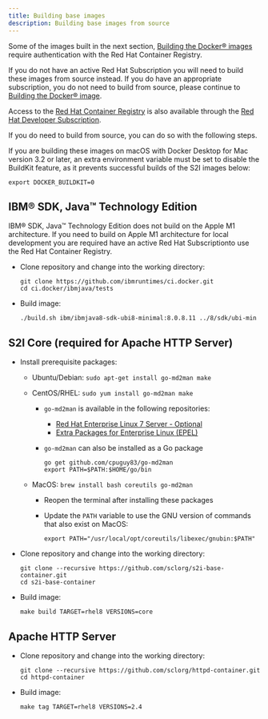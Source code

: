```yaml
---
title: Building base images
description: Building base images from source
---
```


Some of the images built in the next section, [Building the Docker® images](/build-images/build_images) require authentication with the Red Hat Container Registry.

If you do not have an active Red Hat Subscription you will need to build these images from source instead. If you do have an appropriate subscription, you do not need to build from source, please continue to [Building the Docker® image](/build-images/build_images).

<InlineNotification>

Access to the [Red Hat Container Registry](https://catalog.redhat.com/software/containers/search) is also available through the [Red Hat Developer Subscription](https://developers.redhat.com/articles/getting-red-hat-developer-subscription-what-rhel-users-need-know).

</InlineNotification>

If you do need to build from source, you can do so with the following steps.

<InlineNotification kind="warning">

If you are building these images on macOS with Docker Desktop for Mac version 3.2 or later, an extra environment variable must be set to disable the BuildKit feature, as it prevents successful builds of the S2I images below:

```shell
export DOCKER_BUILDKIT=0
```

</InlineNotification>

## IBM® SDK, Java™ Technology Edition

<InlineNotification kind="warning">

IBM® SDK, Java™ Technology Edition does not build on the Apple M1 architecture.
If you need to build on Apple M1 architecture for local development you are required have an active Red Hat Subscriptionto use the Red Hat Container Registry.

</InlineNotification>

* Clone repository and change into the working directory:

  ```shell
  git clone https://github.com/ibmruntimes/ci.docker.git
  cd ci.docker/ibmjava/tests
  ```

* Build image:

  ```shell
  ./build.sh ibm/ibmjava8-sdk-ubi8-minimal:8.0.8.11 ../8/sdk/ubi-min
  ```

## S2I Core (required for Apache HTTP Server)

* Install prerequisite packages:
  * Ubuntu/Debian: `sudo apt-get install go-md2man make`
  * CentOS/RHEL: `sudo yum install go-md2man make`
    * `go-md2man` is available in the following repositories:
      * [Red Hat Enterprise Linux 7 Server - Optional](https://access.redhat.com/solutions/3418891)
      * [Extra Packages for Enterprise Linux (EPEL)](https://fedoraproject.org/wiki/EPEL)
    * `go-md2man` can also be installed as a Go package

      ```shell
      go get github.com/cpuguy83/go-md2man
      export PATH=$PATH:$HOME/go/bin
      ```

  * MacOS: `brew install bash coreutils go-md2man`
    * Reopen the terminal after installing these packages
    * Update the `PATH` variable to use the GNU version of commands that also exist on MacOS:

      ```shell
      export PATH="/usr/local/opt/coreutils/libexec/gnubin:$PATH"
      ```

* Clone repository and change into the working directory:

  ```shell
  git clone --recursive https://github.com/sclorg/s2i-base-container.git
  cd s2i-base-container
  ```

* Build image:

  ```shell
  make build TARGET=rhel8 VERSIONS=core
  ```

## Apache HTTP Server

* Clone repository and change into the working directory:

  ```shell
  git clone --recursive https://github.com/sclorg/httpd-container.git
  cd httpd-container
  ```

* Build image:

  ```shell
  make tag TARGET=rhel8 VERSIONS=2.4
  ```
